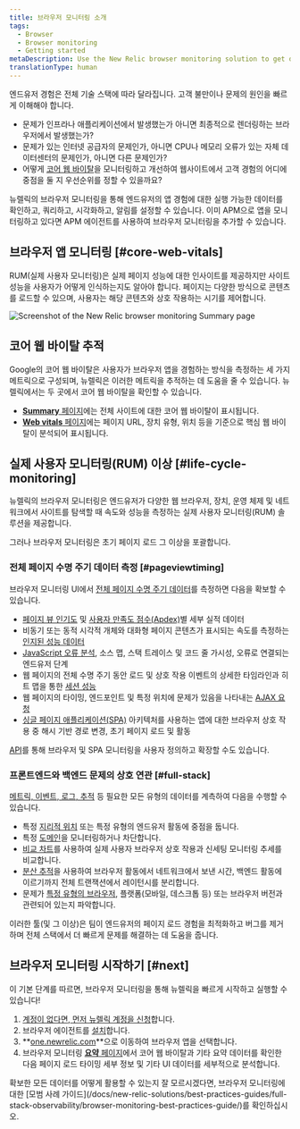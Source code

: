 ```yaml
---
title: 브라우저 모니터링 소개
tags:
  - Browser
  - Browser monitoring
  - Getting started
metaDescription: Use the New Relic browser monitoring solution to get deep visibility and actionable insights into real users' experiences on your website.
translationType: human
---
```



엔드유저 경험은 전체 기술 스택에 따라 달라집니다. 고객 불만이나 문제의 원인을 빠르게 이해해야 합니다.

* 문제가 인프라나 애플리케이션에서 발생했는가 아니면 최종적으로 렌더링하는 브라우저에서 발생했는가?
* 문제가 있는 인터넷 공급자의 문제인가, 아니면 CPU나 메모리 오류가 있는 자체 데이터센터의 문제인가, 아니면 다른 문제인가?
* 어떻게 [코어 웹 바이탈](/docs/browser/new-relic-browser/guides/guide-to-core-web-vitals)을 모니터링하고 개선하여 웹사이트에서 고객 경험의 어디에 중점을 둘 지 우선순위를 정할 수 있을까요?

뉴렐릭의 브라우저 모니터링을 통해 엔드유저의 앱 경험에 대한 실행 가능한 데이터를 확인하고, 쿼리하고, 시각화하고, 알림를 설정할 수 있습니다. 이미 APM으로 앱을 모니터링하고 있다면 APM 에이전트를 사용하여 브라우저 모니터링을 추가할 수 있습니다.

## 브라우저 앱 모니터링 [#core-web-vitals]

RUM(실제 사용자 모니터링)은 실제 페이지 성능에 대한 인사이트를 제공하지만 사이트 성능을 사용자가 어떻게 인식하는지도 알아야 합니다. 페이지는 다양한 방식으로 콘텐츠를 로드할 수 있으며, 사용자는 해당 콘텐츠와 상호 작용하는 시기를 제어합니다.

<img
  title="Browser monitoring summary"
  alt="Screenshot of the New Relic browser monitoring Summary page"
  src={browserBrowserSummary}
/>

## 코어 웹 바이탈 추적

Google의 코어 웹 바이탈은 사용자가 브라우저 앱을 경험하는 방식을 측정하는 세 가지 메트릭으로 구성되며, 뉴렐릭은 이러한 메트릭을 추적하는 데 도움을 줄 수 있습니다. 뉴렐릭에서는 두 곳에서 코어 웹 바이탈을 확인할 수 있습니다.

* [**Summary** 페이지](/docs/browser/browser-monitoring/getting-started/browser-summary-page/)에는 전체 사이트에 대한 코어 웹 바이탈이 표시됩니다.
* [**Web vitals** 페이지](/docs/browser/new-relic-browser/guides/guide-to-core-web-vitals#monitor)에는 페이지 URL, 장치 유형, 위치 등을 기준으로 핵심 웹 바이탈이 분석되어 표시됩니다.

## 실제 사용자 모니터링(RUM) 이상 [#life-cycle-monitoring]

뉴렐릭의 브라우저 모니터링은 엔드유저가 다양한 웹 브라우저, 장치, 운영 체제 및 네트워크에서 사이트를 탐색할 때 속도와 성능을 측정하는 실제 사용자 모니터링(RUM) 솔루션을 제공합니다.

그러나 브라우저 모니터링은 초기 페이지 로드 그 이상을 포괄합니다.

### 전체 페이지 수명 주기 데이터 측정 [#pageviewtiming]

브라우저 모니터링 UI에서 [전체 페이지 수명 주기 데이터](/docs/browser/new-relic-browser/page-load-timing-resources/page-load-timing-process)를 측정하면 다음을 확보할 수 있습니다.

* [페이지 뷰 인기도](/docs/browser/new-relic-browser/additional-standard-features/page-views-insights-your-sites-popularity) 및 [사용자 만족도 점수(Apdex)](/docs/apm/new-relic-apm/apdex/apdex-measuring-user-satisfaction)별 세부 실적 데이터
* 비동기 또는 동적 시각적 개체와 대화형 페이지 콘텐츠가 표시되는 속도를 측정하는 [인지된 성능 데이터](/docs/browser/new-relic-browser/page-load-timing-resources/pageviewtiming-async-or-dynamic-page-details/)
* [JavaScript 오류 분석](/docs/browser/new-relic-browser/browser-pro-features/js-errors-dashboard-examining-errors-over-time), 소스 맵, 스택 트레이스 및 코드 줄 가시성, 오류로 연결되는 엔드유저 단계
* 웹 페이지의 전체 수명 주기 동안 로드 및 상호 작용 이벤트의 상세한 타임라인과 히트 맵을 통한 [세션 성능](/docs/browser/new-relic-browser/browser-pro-features/session-traces-exploring-webpages-life-cycle)
* 웹 페이지의 타이밍, 엔드포인트 및 특정 위치에 문제가 있음을 나타내는 [AJAX 요청](/docs/browser/new-relic-browser/browser-pro-features/ajax-dashboard-identifying-time-consuming-calls)
* [싱글 페이지 애플리케이션(SPA)](/docs/browser/single-page-app-monitoring/get-started/introduction-single-page-app-monitoring) 아키텍처를 사용하는 앱에 대한 브라우저 상호 작용 중 해시 기반 경로 변경, 초기 페이지 로드 및 활동

[API](/docs/browser/new-relic-browser/guides/guide-using-browser-spa-apis/)를 통해 브라우저 및 SPA 모니터링을 사용자 정의하고 확장할 수도 있습니다.

### 프론트엔드와 백엔드 문제의 상호 연관 [#full-stack]

[메트릭, 이벤트, 로그, 추적](/docs/using-new-relic/data/understand-data/new-relic-data-types) 등 필요한 모든 유형의 데이터를 계측하여 다음을 수행할 수 있습니다.

* 특정 [지리적 위치](/docs/browser/new-relic-browser/browser-pro-features/filterable-geography-webpage-metrics-location) 또는 특정 유형의 엔드유저 활동에 중점을 둡니다.
* 특정 [도메인](/docs/browser/new-relic-browser/installation-configuration/monitor-or-block-specific-domains)을 모니터링하거나 차단합니다.
* [비교 차트](/docs/synthetics/new-relic-synthetics/administration/compare-page-load-performance-browser-synthetics)를 사용하여 실제 사용자 브라우저 상호 작용과 신세팅 모니터링 추세를 비교합니다.
* [분산 추적](/docs/browser/new-relic-browser/browser-pro-features/browser-data-distributed-tracing)을 사용하여 브라우저 활동에서 네트워크에서 보낸 시간, 백엔드 활동에 이르기까지 전체 트랜잭션에서 레이턴시를 분리합니다.
* 문제가 [특정 유형의 브라우저](/docs/browser/new-relic-browser/additional-standard-features/browsers-problem-patterns-type-or-platform), 플랫폼(모바일, 데스크톱 등) 또는 브라우저 버전과 관련되어 있는지 파악합니다.

이러한 툴(및 그 이상)은 팀이 엔드유저의 페이지 로드 경험을 최적화하고 버그를 제거하며 전체 스택에서 더 빠르게 문제를 해결하는 데 도움을 줍니다.

## 브라우저 모니터링 시작하기 [#next]

이 기본 단계를 따르면, 브라우저 모니터링을 통해 뉴렐릭을 빠르게 시작하고 실행할 수 있습니다!

1. [계정이 없다면, 먼저 뉴렐릭 계정을 신청](https://newrelic.com/signup)합니다.
2. 브라우저 에이전트를 [설치](/docs/browser/new-relic-browser/installation/install-new-relic-browser-agent)합니다.
3. **[one.newrelic.com](https://one.newrelic.com/all-capabilities)**으로 이동하여 브라우저 앱을 선택합니다.
4. 브라우저 모니터링 [**요약** 페이지](/docs/browser/new-relic-browser/getting-started/browser-overview-website-performance-glance)에서 코어 웹 바이탈과 기타 요약 데이터를 확인한 다음 페이지 로드 타이밍 세부 정보 및 기타 UI 데이터를 세부적으로 분석합니다.

<Callout variant="tip">
  확보한 모든 데이터를 어떻게 활용할 수 있는지 잘 모르시겠다면, 브라우저 모니터링에 대한 [모범 사례 가이드](/docs/new-relic-solutions/best-practices-guides/full-stack-observability/browser-monitoring-best-practices-guide/)를 확인하십시오.
</Callout>